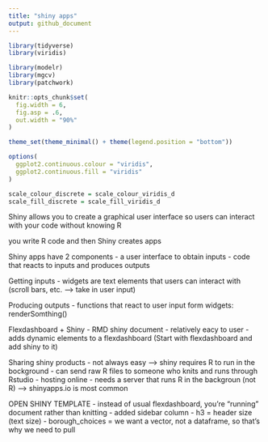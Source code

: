 ```yaml
---
title: "shiny apps"
output: github_document
---
```


```r
library(tidyverse)
library(viridis)

library(modelr)
library(mgcv)
library(patchwork)

knitr::opts_chunk$set(
  fig.width = 6,
  fig.asp = .6,
  out.width = "90%"
)

theme_set(theme_minimal() + theme(legend.position = "bottom"))

options(
  ggplot2.continuous.colour = "viridis",
  ggplot2.continuous.fill = "viridis"
)

scale_colour_discrete = scale_colour_viridis_d
scale_fill_discrete = scale_fill_viridis_d
```

Shiny allows you to create a graphical user interface so users can interact with your code without knowing R 

you write R code and then Shiny creates apps 

Shiny apps have 2 components
- a user interface to obtain inputs
- code that reacts to inputs and produces outputs 

Getting inputs
- widgets are text elements that users can interact with (scroll bars, etc. --> take in user input)

Producing outputs
- functions that react to user input form widgets: renderSomthing()

Flexdashboard + Shiny
- RMD shiny document 
- relatively eacy to user 
- adds dynamic elements to a flexdashboard (Start with flexdashboard and add shiny to it)

Sharing shiny products
- not always easy --> shiny requires R to run in the bockground
- can send raw R files to someone who knits and runs through Rstudio
- hosting online - needs a server that runs R in the backgroun (not R) --> shinyapps.io is most common 

OPEN SHINY TEMPLATE
- instead of usual flexdashboard, you're "running" document rather than knitting
- added sidebar column 
- h3 = header size (text size)
- borough_choices = we want a vector, not a dataframe, so that's why we need to pull 











